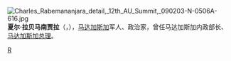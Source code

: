 [[File:Charles_Rabemananjara_detail,_12th_AU_Summit,_090203-N-0506A-616.jpg|thumb]]
'''夏尔·拉贝马南贾拉'''（{{lang-fr|Charles Rabemananjara}}，{{bd|1947年|6月9日}}），[[马达加斯加|马达加斯加]]军人、政治家，曾任马达加斯加内政部长、[[马达加斯加总理|马达加斯加总理]]。

{{start box}}
{{succession box|[[雅克·西拉|雅克·西拉]]|{{le|蒙加·羅因蒂佛|Monja Roindefo}}|[[马达加斯加总理|马达加斯加总理]]|2007年至2009年}}
{{end box}}
{{Africa-poli-bio-stub}}


{{馬達加斯加總理}}
[[Category:马达加斯加总理|R]]